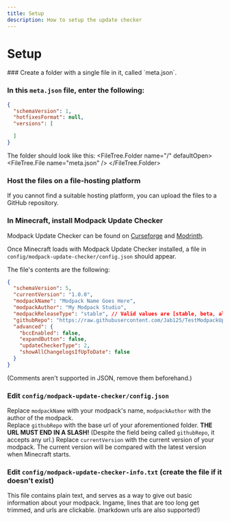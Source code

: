 ```yaml
---
title: Setup
description: How to setup the update checker
---
```



# Setup
<Steps>
### Create a folder with a single file in it, called `meta.json`.

### In this `meta.json` file, enter the following:
```json
{
  "schemaVersion": 1,
  "hotfixesFormat": null,
  "versions": [

  ]
}
```
The folder should look like this:
<FileTree>
  <FileTree.Folder name="/" defaultOpen>
    <FileTree.File name="meta.json" />
  </FileTree.Folder>
</FileTree>
### Host the files on a file-hosting platform
If you cannot find a suitable hosting platform, you can upload the files to a GitHub repository.
### In Minecraft, install Modpack Update Checker
Modpack Update Checker can be found on [Curseforge](https://legacy.curseforge.com/minecraft/mc-mods/modpack-update-checker) and [Modrinth](https://modrinth.com/mod/modpack-update-checker).

<FileTree>
  <FileTree.Folder name="config" defaultOpen>
    <FileTree.File name="modpack-update-checker-info.txt" />
    <FileTree.Folder name="modpack-update-checker" defaultOpen>
      <FileTree.File name="config.json" />
    </FileTree.Folder>
  </FileTree.Folder>
</FileTree>

Once Minecraft loads with Modpack Update Checker installed, a file in `config/modpack-update-checker/config.json` should appear.

The file's contents are the following:
```json
{
  "schemaVersion": 5,
  "currentVersion": "1.0.0",
  "modpackName": "Modpack Name Goes Here",
  "modpackAuthor": "My Modpack Studio",
  "modpackReleaseType": "stable", // Valid values are [stable, beta, alpha]
  "githubRepo": "https://raw.githubusercontent.com/Jab125/TestModpackUpdateChecker/simple/",
  "advanced": {
    "bccEnabled": false,
    "expandButton": false,
    "updateCheckerType": 2,
    "showAllChangelogsIfUpToDate": false
  }
}
```
(Comments aren't supported in JSON, remove them beforehand.)
### Edit `config/modpack-update-checker/config.json`
Replace `modpackName` with your modpack's name, `modpackAuthor` with the author of the modpack.  
Replace `githubRepo` with the base url of your aforementioned folder. **THE URL MUST END IN A SLASH!** (Despite the field being called `githubRepo`, it accepts any url.)
Replace `currentVersion` with the current version of your modpack. The current version will be compared with the latest version when Minecraft starts.
### Edit `config/modpack-update-checker-info.txt` (create the file if it doesn't exist)
This file contains plain text, and serves as a way to give out basic information about your modpack. 
Ingame, lines that are too long get trimmed, and urls are clickable. (markdown urls are also supported!)
</Steps>